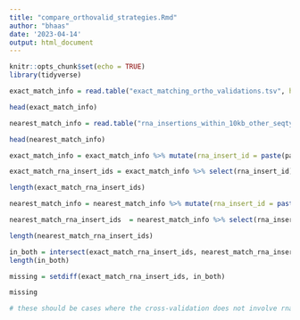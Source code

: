 ```yaml
---
title: "compare_orthovalid_strategies.Rmd"
author: "bhaas"
date: '2023-04-14'
output: html_document
---
```


```r
knitr::opts_chunk$set(echo = TRUE)
library(tidyverse)
```


```r

exact_match_info = read.table("exact_matching_ortho_validations.tsv", header=T, sep="\t", stringsAsFactors = F)

head(exact_match_info)

```

```r

nearest_match_info = read.table("rna_insertions_within_10kb_other_seqtype_insertions.tsv", header=T, sep="\t", stringsAsFactors = F)

head(nearest_match_info)

```

```r


exact_match_info = exact_match_info %>% mutate(rna_insert_id = paste(participant, contig) )

exact_match_rna_insert_ids = exact_match_info %>% select(rna_insert_id) %>% unique() %>% pull(rna_insert_id)

length(exact_match_rna_insert_ids)

```


```r


nearest_match_info = nearest_match_info %>% mutate(rna_insert_id = paste(rna_participant, rna_contig))

nearest_match_rna_insert_ids  = nearest_match_info %>% select(rna_insert_id) %>% unique() %>% pull(rna_insert_id)

length(nearest_match_rna_insert_ids)

```


```r

in_both = intersect(exact_match_rna_insert_ids, nearest_match_rna_insert_ids)
length(in_both)

```

```r

missing = setdiff(exact_match_rna_insert_ids, in_both)

missing

# these should be cases where the cross-validation does not involve rna (eg.  WXS and WGS agree)

```


